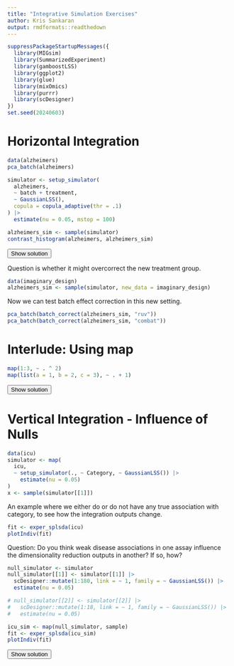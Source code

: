 ```yaml
---
title: "Integrative Simulation Exercises"
author: Kris Sankaran
output: rmdformats::readthedown
---
```


<script>
function myFunction(id) {
    var x = document.getElementById(id);
    if (x.style.display === "none") {
        x.style.display = "block";
    } else {
        x.style.display = "none";
    }
}
</script>
<style>
div .info {
  margin: auto;
  background-color: #EAF0FB;
  width: 95%;
  padding: 10px;
}
</style>

```r
suppressPackageStartupMessages({
  library(MIGsim)
  library(SummarizedExperiment)
  library(gamboostLSS)
  library(ggplot2)
  library(glue)
  library(mixOmics)
  library(purrr)
  library(scDesigner)
})
set.seed(20240603)
```

# Horizontal Integration

```r
data(alzheimers)
pca_batch(alzheimers)
```

```r
simulator <- setup_simulator(
  alzheimers,
  ~ batch + treatment,
  ~ GaussianLSS(),
  copula = copula_adaptive(thr = .1)
) |>
  estimate(nu = 0.05, mstop = 100)

alzheimers_sim <- sample(simulator)
contrast_histogram(alzheimers, alzheimers_sim)
```

<button onclick="myFunction(&#39;q1&#39;)">
Show solution
</button>
::: {#q-vis style="display:none"}
```r
pca_batch(alzheimers_sim)
```
:::

Question is whether it might overcorrect the new treatment group.
```r
data(imaginary_design)
alzheimers_sim <- sample(simulator, new_data = imaginary_design)
```

Now we can test batch effect correction in this new setting.

```r
pca_batch(batch_correct(alzheimers_sim, "ruv"))
pca_batch(batch_correct(alzheimers_sim, "combat"))
```

# Interlude: Using map

```r
map(1:3, ~ . ^ 2)
map(list(a = 1, b = 2, c = 3), ~ . + 1)
```

<button onclick="myFunction(&#39;q1&#39;)">
Show solution
</button>
::: {#q-map style="display:none"}
:::


# Vertical Integration - Influence of Nulls

```r
data(icu)
simulator <- map(
  icu,
  ~ setup_simulator(., ~ Category, ~ GaussianLSS()) |>
    estimate(nu = 0.05)
)
x <- sample(simulator[[1]])
```

An example where we either do or do not have any true association with category,
to see how the integration outputs change.

```r
fit <- exper_splsda(icu)
plotIndiv(fit)
```

Question: Do you think weak disease associations in one assay influence the
dimensionality reduction outputs in another? If so, how?

```r
null_simulator <- simulator
null_simulator[[1]] <- simulator[[1]] |>
  scDesigner::mutate(1:180, link = ~ 1, family = ~ GaussianLSS()) |>
  estimate(nu = 0.05)

# null_simulator[[2]] <- simulator[[2]] |>
#   scDesigner::mutate(1:18, link = ~ 1, family = ~ GaussianLSS()) |>
#   estimate(nu = 0.05)
```

```r
icu_sim <- map(null_simulator, sample)
fit <- exper_splsda(icu_sim)
plotIndiv(fit)
```

<button onclick="myFunction(&#39;q1&#39;)">
Show solution
</button>
::: {#q-spls style="display:none"}
:::